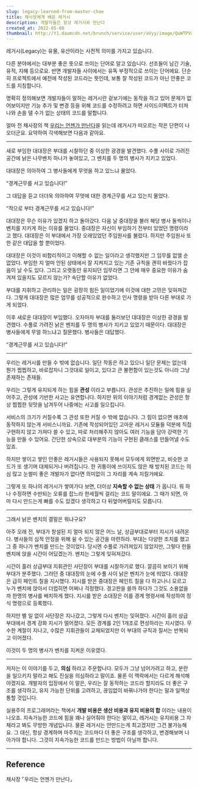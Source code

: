 ```yaml
---
slug: legacy-learned-from-master-chae
title: 채사장에게 배운 레거시
description: 개발자들은 항상 레거시와 만난다
created_at: 2022-05-08
thumbnail: http://t1.daumcdn.net/brunch/service/user/aVyy/image/QuWTPVa9kt6mZF97MtDNvEDGjb8.jpeg
---
```


레거시(Legacy)는 유물, 유산이라는 사전적 의미를 가지고 있습니다.

다른 분야에서는 대부분 좋은 뜻으로 쓰이는 단어로 알고 있습니다. 선조들이 남긴 기술, 유적, 지혜 등으로요. 반면 개발자들 사이에서는 유독
부정적으로 쓰이는 단어에요. 단순히 프로젝트에서 예전에 작성된 코드라는 뜻인데, 보통 잘 작성된 코드가 아닌 안좋은 코드를 지칭합니다.

명확히 정의해보면 개발자들이 말하는 레거시란 겉보기에는 동작을 하고 있어 문제가 없어보이지만 기능 추가 및 변경 등을 위해 코드를 수정하려고
하면 사이드이펙트가 터져나와 손을 댈 수가 없는 상태의 코드를 말합니다.

얼마 전 채사장의 책 [우리는 언젠가
만난다](https://www.aladin.co.kr/shop/wproduct.aspx?ItemId=178708776)을 읽는데 레거시가
떠오르는 작은 단편이 나오더군요. 요약하여 각색해보면 다음과 같아요.

---

새로 부임한 대대장은 부대를 시찰하던 중 이상한 광경을 발견했다. 수풀 사이로 가려진 공간에 낡은 나무벤치 하나가 놓여있고, 그 벤치를 두
명의 병사가 지키고 있었다.

대대장은 의아하여 그 병사들에게 무엇을 하고 있느냐 물었다.

“경계근무를 서고 있습니다!”

그 대답을 듣고 더더욱 의아하여 무엇에 대한 경계근무를 서고 있는지 물었다.

“적으로 부터 경계근무를 서고 있습니다!”

대대장은 무슨 이유가 있겠지 하고 돌아갔다. 다음 날 중대장을 불러 해당 병사 둘씩이나 벤치를 지키게 하는 이유를 물었다. 중대장은 자신이
부임하기 전부터 있었던 명령이라고 했다. 대대장은 이 부대에서 가장 오래있었던 주임원사를 불렀다. 하지만 주임원사 또한 같은 대답을 할
뿐이었다.

대대장은 이것이 비합리적이고 이해할 수 없는 일이라고 생각했지만 그 임무를 없앨 순 없었다. 부임한 지 얼마 안된 상태에서 잘 지켜지고 있는
기존 규칙을 괜히 바꿨다가 잡음이 날 수도 있다. 그리고 오랫동안 유지되던 임무라면 그 안에 매우 중요한 이유가 숨겨져 있을지도 모르지
않는가? 속단할 이유가 없었다.

부대를 지휘하고 관리하는 일은 굉장히 힘든 일이었기에 이것에 대한 고민은 잊혀져갔다. 그렇게 대대장은 많은 업무를 성공적으로 완수하고 인사
명령을 받아 다른 부대로 가게 되었다.

이후 새로운 대대장이 부임했다. 오자마자 부대를 둘러보던 대대장은 이상한 광경을 발견했다. 수풀로 가려진 낡은 벤치를 두 명의 병사가 지키고
있었기 때문이다. 대대장은 병사들에게 무얼 하느냐고 질문했다. 병사들은 대답했다.

“경계근무를 서고 있습니다!”

---

우리는 레거시를 만들 수 밖에 없습니다. 일단 작동은 하고 있으니 일단 문제는 없는데 뭔가 찝찝하고, 바로잡자니 그것대로 일이고, 있다고 큰
불편함이 있는것도 아니라 그냥 존재하는 존재들.

우리는 그렇게 유지되게 하는 힘을 **관성** 이라고 부릅니다. 관성은 추진하는 일에 힘을 실어주고, 관성에 기반한 사고는 유연합니다.
하지만 위의 이야기처럼 경계없는 관성은 항상 찝찝한 뒷맛을 남겨두어 나중에는 사고를 일으킵니다.

서비스의 크기가 커질수록 그 관성 또한 커질 수 밖에 없습니다. 그 힘이 없으면 애초에 동작하지 않는게 서비스니까요. 기존에 작성되어있던
고마운 레거시 모듈들 덕분에 직접 구현하지 않고 가져다 쓸 수 있고, 따로 처리해주지 않아도 여러 기능을 담아 강력한 기능을 만들 수
있어요. 간단한 상속으로 대부분의 기능이 구현된 클래스를 만들어낼 수도 있죠.

하지만 쌓이고 쌓인 안좋은 레거시들은 사용되지 못해서 모두에게 외면받고, 비슷한 코드가 또 생기며 대체되거나 버려집니다. 한 귀퉁이에
쓰이지도 않은 채 방치된 코드는 의심 많고 눈썰미 좋은 개발자가 없다면 의미없이 그 자리를 계속 지킬거에요.

그렇게 또 하나의 레거시가 쌓여가다 보면, 더이상 **지속할 수 없는 상태** 가 옵니다. 뭐 하나 수정하면 수반되는 오류를 잡느라 한세월씩
걸리는 코드 말이에요. 그 때가 되면, 아마 다시 만드는게 빠를 수도 있겠다 생각하고 다 뒤엎어버릴지도 모릅니다.

---

그래서 낡은 벤치의 결말은 뭐냐구요?

아주 오래 전, 부대가 창설된 지 얼마 되지 않은 어느 날, 상급부대로부터 지시가 내려온다. 병사들의 심적 안정을 위해 쉴 수 있는 공간을
마련하라. 부대는 다양한 조치를 했고 그 중 하나가 벤치를 만드는 것이었다. 당시엔 수풀로 가려져있지 않았지만, 그렇다 한들 벤치에 앉을
시간이 어딨겠는가. 벤치는 그렇게 잊혀져갔다.

시간이 흘러 상급부대 지휘관인 사단장이 부대를 시찰하기로 했다. 깔끔히 보이기 위해 부대가 분주했다. 그러던 중 대대장의 눈에 수풀 사이
낡은 벤치가 눈에 띄었다. 대대장은 급히 페인트 칠을 지시했다. 지시를 받은 중대장은 페인트 칠을 다 하고나니 모르고 누가 벤치에 앉아서
더럽히면 어쩌나 걱정했다. 경고판을 쓸까 하다가 그것도 소용없을까 한명의 병사를 배치하게 했다. 지시를 받은 소대장은 이를 경계 명령서에
작성하여 정식 명령으로 등록했다.

하지만 별 일 없이 사단장은 지나갔고, 그렇게 다시 벤치는 잊혀졌다. 시간이 흘러 상급 부대에서 경계 강화 지시가 떨어졌다. 모든 경계를
2인 1개조로 편성하라는 지시였다. 무수한 계절이 지나고, 수많은 지휘관들이 교체되었지만 이 부대의 규칙과 질서는 반복되고 이어졌다.

이것이 두 명의 병사가 벤치를 지켜온 이유였다.

---

저자는 이 이야기를 두고, **의심** 하라고 주문합니다. 모두가 그냥 넘어가려고 하고, 분란을 일으키지 말라고 해도 진실을 의심하라고
말이죠. 물론 이 맥락에서는 다르게 해석해야겠지요. 개발자의 입장에서 이 말은, 우리는 잘 동작하는 코드라 할지라도 더 좋은 구조를
생각하고, 유지 가능한 단위를 고려하고, 끊임없이 바꿔나가야 한다는 말과 일맥상통할 것입니다.

실용주의 프로그래머라는 책에서 **개발 비용은 생산 비용과 유지 비용의 합** 이라는 내용이 나오죠. 지속가능한 코드에 힘을 꽤나 실어줘야
한다는 말이고, 레거시는 유지비용 그 자체라고 봐도 무방한 개념입니다. 물론 레거시는 안만드는게 최고겠지만 그건 불가능해요. 그 대신, 항상
경계하며 마주치는 코드마다 더 좋은 구조를 생각하고, 변경해보며 나아가야 합니다. 그것이 지속가능한 코드를 만드는 방법이 아닐까 합니다.

---

## **Reference**

채사장 ⌜우리는 언젠가 만난다⌟
